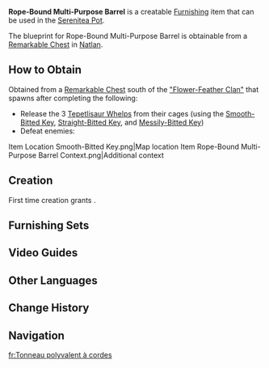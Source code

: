 {{Furnishing Infobox
|id             = 373921
|image          = Item Rope-Bound Multi-Purpose Barrel.png
|category       = Landscape
|subcategory    = Small Object
|quality        = 2
|adeptal_energy = 30
|load           = 35
|reduced_load   = 24
|description    = A plain and unadorned wooden barrel, bound with common rope instead of traditional iron hoops, reducing costs and simplifying production, thus making it highly affordable. Its only distinctive feature is the round handle affixed to the barrel's side, allowing it to be lifted or hung from a hook when necessary. However, it is important to note that this method of suspension is only suitable when the barrel contains solids or powders, as liquids may cause it to leak.
|blueprint      = Remarkable Chest
}}
'''Rope-Bound Multi-Purpose Barrel''' is a creatable [[Furnishing]] item that can be used in the [[Serenitea Pot]].

The blueprint for Rope-Bound Multi-Purpose Barrel is obtainable from a [[Remarkable Chest]] in [[Natlan]].

==How to Obtain==
Obtained from a [[Remarkable Chest]] south of the [["Flower-Feather Clan"]] that spawns after completing the following: 
* Release the 3 [[Tepetlisaur Whelp]]s from their cages (using the [[Smooth-Bitted Key]], [[Straight-Bitted Key]], and [[Messily-Bitted Key]])
* Defeat enemies: {{Enemy List|Qucusaurus Warrior: Heartstar Hammer;Spiritspeaker Warrior: Contemplator;Spiritspeaker Warrior: Determinator}}
<gallery>
Item Location Smooth-Bitted Key.png|Map location
Item Rope-Bound Multi-Purpose Barrel Context.png|Additional context
</gallery>

==Creation==
First time creation grants {{Item|Trust|24|x=30}}.
{{Recipe
|type = Creation
|time = 12h
|Flammabomb Wood = 4
|sort = Flammabomb Wood
}}

==Furnishing Sets==
{{Craft Usage|type=Furnishing Set}}

==Video Guides==
{{EVT
|video1   = https://youtu.be/j-fyGeb9YtU?si=VgJ-pdBkJrO3FSvu
|caption1 = Smooth-Bitted Key Straight-Bitted Key Messily-Bitted Key Puzzle
}}

==Other Languages==
{{Other Languages
|en       = Rope-Bound Multi-Purpose Barrel
|zhs      = 绳箍带环多用桶
|zhs_rm   = 
|zht      = 繩箍帶環多用桶
|zht_rm   = 
|zh_tl    = 
|ja       = ロープ付き多用途バケツ
|ja_rm    = 
|ja_tl    = 
|ko       = 밧줄이 감긴 다용도 나무통
|ko_tl    = 
|es       = Barril multifuncional con cuerda y asa
|es_tl    = Multifunctional Barrel With Cord and Handle
|fr       = Tonneau polyvalent à cordes
|fr_tl    = Multi-Purpose Barrel With Ropes
|ru       = Многоцелевая бочка на верёвках
|ru_tl    = 
|th       = ถังอเนกประสงค์ร้อยเชือก
|th_rm    = 
|th_tl    = 
|vi       = Thùng Đa Năng Buộc Dây
|vi_tl    = 
|de       = Mehrzweckfass mit Seilringen und Griffen
|de_tl    = 
|id       = Gentong Serbaguna Diikat Tali
|id_tl    = 
|pt       = Barril Multifuncional de Cordas
|pt_tl    = 
|tr       = Halatlı Çok Amaçlı Fıçı
|tr_tl    = 
|it       = Barile multifunzione legato con una corda
|it_tl    = 
}}

==Change History==
{{Change History|5.2}}

==Navigation==
{{Furnishing Navbox|exterior}}

[[fr:Tonneau polyvalent à cordes]]